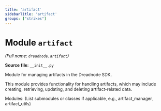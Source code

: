 ```yaml
---
title: 'artifact'
sidebarTitle: 'artifact'
groups: ["strikes"]
---
```


# Module `artifact`

*(Full name: `dreadnode.artifact`)*

**Source file:** `__init__.py`

Module for managing artifacts in the Dreadnode SDK.

This module provides functionality for handling artifacts, which may include
creating, retrieving, updating, and deleting artifact-related data.

Modules:
    (List submodules or classes if applicable, e.g., artifact_manager, artifact_utils)

